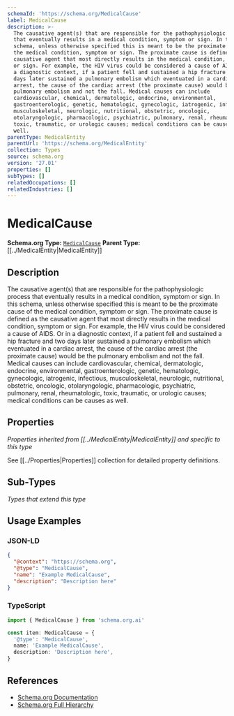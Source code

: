 ```yaml
---
schemaId: 'https://schema.org/MedicalCause'
label: MedicalCause
description: >-
  The causative agent(s) that are responsible for the pathophysiologic process
  that eventually results in a medical condition, symptom or sign. In this
  schema, unless otherwise specified this is meant to be the proximate cause of
  the medical condition, symptom or sign. The proximate cause is defined as the
  causative agent that most directly results in the medical condition, symptom
  or sign. For example, the HIV virus could be considered a cause of AIDS. Or in
  a diagnostic context, if a patient fell and sustained a hip fracture and two
  days later sustained a pulmonary embolism which eventuated in a cardiac
  arrest, the cause of the cardiac arrest (the proximate cause) would be the
  pulmonary embolism and not the fall. Medical causes can include
  cardiovascular, chemical, dermatologic, endocrine, environmental,
  gastroenterologic, genetic, hematologic, gynecologic, iatrogenic, infectious,
  musculoskeletal, neurologic, nutritional, obstetric, oncologic,
  otolaryngologic, pharmacologic, psychiatric, pulmonary, renal, rheumatologic,
  toxic, traumatic, or urologic causes; medical conditions can be causes as
  well.
parentType: MedicalEntity
parentUrl: 'https://schema.org/MedicalEntity'
collection: Types
source: schema.org
version: '27.01'
properties: []
subTypes: []
relatedOccupations: []
relatedIndustries: []
---
```

# MedicalCause

**Schema.org Type:** [`MedicalCause`](https://schema.org/MedicalCause)
**Parent Type:** [[../MedicalEntity|MedicalEntity]]

## Description

The causative agent(s) that are responsible for the pathophysiologic process that eventually results in a medical condition, symptom or sign. In this schema, unless otherwise specified this is meant to be the proximate cause of the medical condition, symptom or sign. The proximate cause is defined as the causative agent that most directly results in the medical condition, symptom or sign. For example, the HIV virus could be considered a cause of AIDS. Or in a diagnostic context, if a patient fell and sustained a hip fracture and two days later sustained a pulmonary embolism which eventuated in a cardiac arrest, the cause of the cardiac arrest (the proximate cause) would be the pulmonary embolism and not the fall. Medical causes can include cardiovascular, chemical, dermatologic, endocrine, environmental, gastroenterologic, genetic, hematologic, gynecologic, iatrogenic, infectious, musculoskeletal, neurologic, nutritional, obstetric, oncologic, otolaryngologic, pharmacologic, psychiatric, pulmonary, renal, rheumatologic, toxic, traumatic, or urologic causes; medical conditions can be causes as well.

## Properties

*Properties inherited from [[../MedicalEntity|MedicalEntity]] and specific to this type*

See [[../Properties|Properties]] collection for detailed property definitions.

## Sub-Types

*Types that extend this type*

## Usage Examples

### JSON-LD

```json
{
  "@context": "https://schema.org",
  "@type": "MedicalCause",
  "name": "Example MedicalCause",
  "description": "Description here"
}
```

### TypeScript

```typescript
import { MedicalCause } from 'schema.org.ai'

const item: MedicalCause = {
  '@type': 'MedicalCause',
  name: 'Example MedicalCause',
  description: 'Description here',
}
```

## References

- [Schema.org Documentation](https://schema.org/MedicalCause)
- [Schema.org Full Hierarchy](https://schema.org/docs/full.html)
